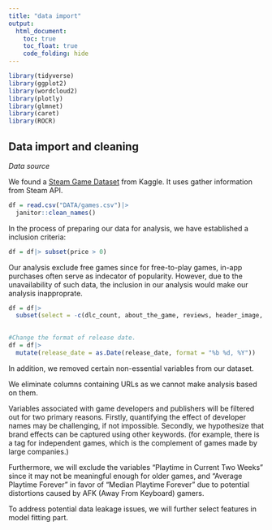 ```yaml
---
title: "data import"
output:
  html_document:
    toc: true
    toc_float: true
    code_folding: hide
---
```


```r
library(tidyverse)
library(ggplot2)
library(wordcloud2)
library(plotly)
library(glmnet)
library(caret)
library(ROCR)
```

## Data import and cleaning

*Data source* 

We found a [Steam Game Dataset](https://www.kaggle.com/datasets/fronkongames/steam-games-dataset) from Kaggle. It uses gather information from Steam API. 

```r
df = read.csv("DATA/games.csv")|>
  janitor::clean_names()
```

In the process of preparing our data for analysis, we have established a inclusion criteria:

```r
df = df|> subset(price > 0)
```

Our analysis exclude free games since for free-to-play games, in-app purchases often serve as indecator of popularity. However, due to the unavailability of such data, the inclusion in our analysis would make our analysis inapproprate. 

```r
df = df|>
  subset(select = -c(dlc_count, about_the_game, reviews, header_image, website, support_url, support_email, metacritic_score, metacritic_url, notes, developers, publishers, screenshots, movies, score_rank, average_playtime_two_weeks, median_playtime_two_weeks, average_playtime_forever, peak_ccu, full_audio_languages))
  
```

```r
#Change the format of release date. 
df = df|>
  mutate(release_date = as.Date(release_date, format = "%b %d, %Y"))
```
In addition, we removed certain non-essential variables from our dataset.

We eliminate columns containing URLs as we cannot make analysis based on them.

Variables associated with game developers and publishers will be filtered out for two primary reasons. Firstly, quantifying the effect of developer names may be challenging, if not impossible. Secondly, we hypothesize that brand effects can be captured using other keywords. (for example, there is a tag for independent games, which is the complement of games made by large companies.)

Furthermore, we will exclude the variables "Playtime in Current Two Weeks" since it may not be meaningful enough for older games, and "Average Playtime Forever" in favor of "Median Playtime Forever" due to potential distortions caused by AFK (Away From Keyboard) gamers. 

To address potential data leakage issues, we will further select features in model fitting part. 
